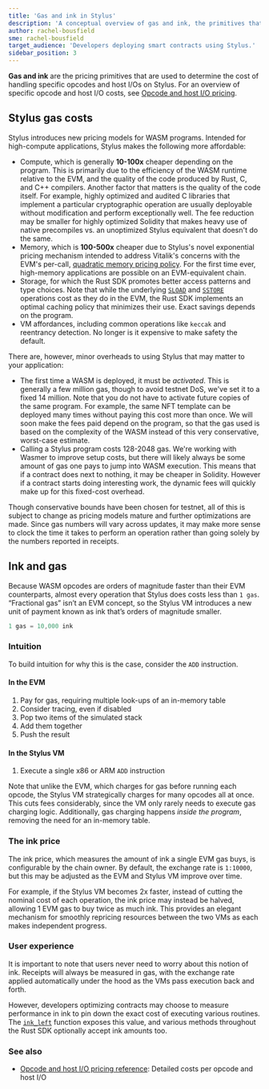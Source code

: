 ```yaml
---
title: 'Gas and ink in Stylus'
description: 'A conceptual overview of gas and ink, the primitives that Stylus uses to measure the cost of WASM activation, compute, memory, and storage.'
author: rachel-bousfield
sme: rachel-bousfield
target_audience: 'Developers deploying smart contracts using Stylus.'
sidebar_position: 3
---
```


**Gas and ink** are the pricing primitives that are used to determine the cost of handling specific opcodes and host I/Os on Stylus. For an overview of specific opcode and host I/O costs, see [Opcode and host I/O pricing](/stylus/reference/opcode-hostio-pricing).


<PublicPreviewBannerPartial />

<!-- todo as a future optimization: pull the "Ink and gas" content up top; give devs what they need to know in order to build stuff - the "just in time" information - progressively disclose the "just in case" details. An example flow:
   1. "think of gas and ink as dollars and cents"
   2. "here's what you need to know about how it works, how it differs from traditional Solidity dApp cost modeling"
   3. "here's where costs are incurred along the lifecycle, simply said"
   4. "here's where costs are incurred along the lifecycle, with more technical precision

   If devs need more guidance, we could author a how-to titled "Measure and manage your gas costs"
-->

## Stylus gas costs

Stylus introduces new pricing models for WASM programs. Intended for high-compute applications, Stylus makes the following more affordable:

- Compute, which is generally **10-100x** cheaper depending on the program. This is primarily due to the efficiency of the WASM runtime relative to the EVM, and the quality of the code produced by Rust, C, and C++ compilers. Another factor that matters is the quality of the code itself. For example, highly optimized and audited C libraries that implement a particular cryptographic operation are usually deployable without modification and perform exceptionally well. The fee reduction may be smaller for highly optimized Solidity that makes heavy use of native precompiles vs. an unoptimized Stylus equivalent that doesn't do the same.
- Memory, which is **100-500x** cheaper due to Stylus's novel exponential pricing mechanism intended to address Vitalik's concerns with the EVM's per-call, [quadratic memory pricing policy](https://notes.ethereum.org/@vbuterin/proposals_to_adjust_memory_gas_costs). For the first time ever, high-memory applications are possible on an EVM-equivalent chain.
- Storage, for which the Rust SDK promotes better access patterns and type choices. Note that while the underlying <a href="https://www.evm.codes/#54"><code>SLOAD</code></a> and <a href="https://www.evm.codes/#55"><code>SSTORE</code></a> operations cost as they do in the EVM, the Rust SDK implements an optimal caching policy that minimizes their use. Exact savings depends on the program.
- VM affordances, including common operations like `keccak` and reentrancy detection. No longer is it expensive to make safety the default.

There are, however, minor overheads to using Stylus that may matter to your application:

- The first time a WASM is deployed, it must be _activated_. This is generally a few million gas, though to avoid testnet DoS, we've set it to a fixed 14 million. Note that you do not have to activate future copies of the same program. For example, the same NFT template can be deployed many times without paying this cost more than once. We will soon make the fees paid depend on the program, so that the gas used is based on the complexity of the WASM instead of this very conservative, worst-case estimate.
- Calling a Stylus program costs 128-2048 gas. We're working with Wasmer to improve setup costs, but there will likely always be some amount of gas one pays to jump into WASM execution. This means that if a contract does next to nothing, it may be cheaper in Solidity. However if a contract starts doing interesting work, the dynamic fees will quickly make up for this fixed-cost overhead.

Though conservative bounds have been chosen for testnet, all of this is subject to change as pricing models mature and further optimizations are made. Since gas numbers will vary across updates, it may make more sense to clock the time it takes to perform an operation rather than going solely by the numbers reported in receipts.

## Ink and gas

Because WASM opcodes are orders of magnitude faster than their EVM counterparts, almost every operation that Stylus does costs less than `1 gas`. “Fractional gas” isn’t an EVM concept, so the Stylus VM introduces a new unit of payment known as ink that’s orders of magnitude smaller.

```jsx
1 gas = 10,000 ink
```

### Intuition

To build intuition for why this is the case, consider the `ADD` instruction.

#### In the EVM

1. Pay for gas, requiring multiple look-ups of an in-memory table
2. Consider tracing, even if disabled
3. Pop two items of the simulated stack
4. Add them together
5. Push the result

#### In the Stylus VM

1. Execute a single x86 or ARM `ADD` instruction

Note that unlike the EVM, which charges for gas before running each opcode, the Stylus VM strategically charges for many opcodes all at once. This cuts fees considerably, since the VM only rarely needs to execute gas charging logic. Additionally, gas charging happens _inside the program_, removing the need for an in-memory table.

### The ink price

The ink price, which measures the amount of ink a single EVM gas buys, is configurable by the chain owner. By default, the exchange rate is `1:10000`, but this may be adjusted as the EVM and Stylus VM improve over time.

For example, if the Stylus VM becomes 2x faster, instead of cutting the nominal cost of each operation, the ink price may instead be halved, allowing 1 EVM gas to buy twice as much ink. This provides an elegant mechanism for smoothly repricing resources between the two VMs as each makes independent progress.

### User experience

It is important to note that users never need to worry about this notion of ink. Receipts will always be measured in gas, with the exchange rate applied automatically under the hood as the VMs pass execution back and forth.

However, developers optimizing contracts may choose to measure performance in ink to pin down the exact cost of executing various routines. The <a href="https://docs.rs/stylus-sdk/0.3.0/stylus_sdk/evm/fn.ink_left.html"><code>ink_left</code></a> function exposes this value, and various methods throughout the Rust SDK optionally accept ink amounts too.

### See also

- [Opcode and host I/O pricing reference](/stylus/reference/opcode-hostio-pricing): Detailed costs per opcode and host I/O
